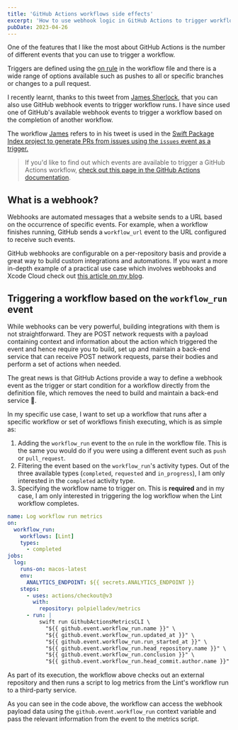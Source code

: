```yaml
---
title: 'GitHub Actions workflows side effects'
excerpt: 'How to use webhook logic in GitHub Actions to trigger workflows based on other workflows completion'
pubDate: 2023-04-26
---
```



One of the features that I like the most about GitHub Actions is the number of different events that you can use to trigger a workflow.

Triggers are defined using the [on rule](https://docs.github.com/en/actions/using-workflows/workflow-syntax-for-github-actions#on) in the workflow file and there is a wide range of options available such as pushes to all or specific branches or changes to a pull request.

I recently learnt, thanks to this tweet from [James Sherlock](https://twitter.com/JamesSherlouk), that you can also use GitHub webhook events to trigger workflow runs. I have since used one of GitHub's available webhook events to trigger a workflow based on the completion of another workflow.

<StaticTweet id="1638481217942085635" />

The workflow [James](https://twitter.com/JamesSherlouk) refers to in his tweet is used in the [Swift Package Index project to generate PRs from issues using the `issues` event as a trigger.](https://github.com/SwiftPackageIndex/PackageList/blob/main/.github/workflows/issues.yml)

> If you'd like to find out which events are available to trigger a GitHub Actions workflow, [check out this page in the GitHub Actions documentation](https://docs.github.com/en/actions/using-workflows/events-that-trigger-workflows).

## What is a webhook?

Webhooks are automated messages that a website sends to a URL based on the occurrence of specific events. For example, when a workflow finishes running, GitHub sends a `workflow_url` event to the URL configured to receive such events.

GitHub webhooks are configurable on a per-repository basis and provide a great way to build custom integrations and automations. If you want a more in-depth example of a practical use case which involves webhooks and Xcode Cloud check out [this article on my blog](https://www.polpiella.dev/github-webhooks-and-xcode-cloud).

## Triggering a workflow based on the `workflow_run` event

While webhooks can be very powerful, building integrations with them is not straightforward. They are POST network requests with a payload containing context and information about the action which triggered the event and hence require you to build, set up and maintain a back-end service that can receive POST network requests, parse their bodies and perform a set of actions when needed.

The great news is that GitHub Actions provide a way to define a webhook event as the trigger or start condition for a workflow directly from the definition file, which removes the need to build and maintain a back-end service 🎉.

In my specific use case, I want to set up a workflow that runs after a specific workflow or set of workflows finish executing, which is as simple as:

1. Adding the `workflow_run` event to the `on` rule in the workflow file. This is the same you would do if you were using a different event such as `push` or `pull_request`.
2. Filtering the event based on the `workflow_run`'s activity types. Out of the three available types (`completed`, `requested` and `in_progress`), I am only interested in the `completed` activity type.
3. Specifying the workflow name to trigger on. This is **required** and in my case, I am only interested in triggering the log workflow when the Lint workflow completes.

```yaml:.github/workflows/log.yml
name: Log workflow run metrics
on:
  workflow_run:
    workflows: [Lint]
    types:
      - completed
jobs:
  log:
    runs-on: macos-latest
    env:
      ANALYTICS_ENDPOINT: ${{ secrets.ANALYTICS_ENDPOINT }}
    steps:
      - uses: actions/checkout@v3
        with:
          repository: polpielladev/metrics
      - run: |
          swift run GithubActionsMetricsCLI \
            "${{ github.event.workflow_run.name }}" \
            "${{ github.event.workflow_run.updated_at }}" \
            "${{ github.event.workflow_run.run_started_at }}" \
            "${{ github.event.workflow_run.head_repository.name }}" \
            "${{ github.event.workflow_run.conclusion }}" \
            "${{ github.event.workflow_run.head_commit.author.name }}"

```

As part of its execution, the workflow above checks out an external repository and then runs a script to log metrics from the Lint's workflow run to a third-party service.

As you can see in the code above, the workflow can access the webhook payload data using the `github.event.workflow_run` context variable and pass the relevant information from the event to the metrics script.

